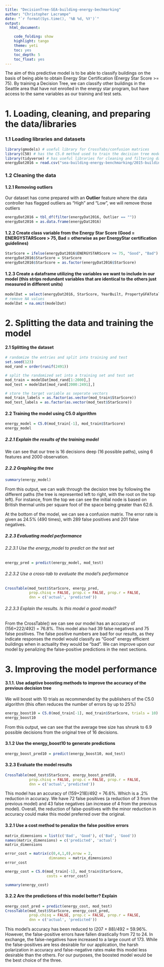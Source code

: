 ```yaml
---
title: "DecisionTree-SEA-building-energy-bechmarking"
author: "Christopher Lacrampe"
date: "`r format(Sys.time(), '%B %d, %Y')`"
output: 
  html_document:

    code_folding: show
    highlight: tango
    theme: yeti
    toc: yes
    toc_depth: 5
    toc_float: yes
---
```


The aim of this predictive model is to be able to classify buildings on the basis of being able to obtain Energy Star Certification (Energy Star Score >= 75). By training a Decision Tree, we can classify other buildings in the Seattle area that have not enrolled in the energy star program, but have access to the same variables as our training and test sets.

# 1. Loading, cleaning, and preparing the data/libraries

### 1.1 Loading libraries and datasets

```r
library(gmodels) # useful library for CrossTabs/confusion matrices
library(C50) # has the C5.0 method used to train the decision tree model
library(tidyverse) # has useful libraries for cleaning and filtering data
energyDat2016 = read.csv("sea-building-energy-benchmarking/2015-building-energy-benchmarking.csv", stringsAsFactors = FALSE)
```

### 1.2 Cleaning the data

#### 1.2.1 Removing outliers
Our dataset has come prepared with an **Outlier** feature where the data controller has flagged outliers as "High" and "Low", we will remove those outliers

```r
energyDat2016 = tbl_df(filter(energyDat2016, Outlier == ""))
energyDat2016 = as.data.frame(energyDat2016)
```

#### 1.2.2 Create class variable from the Energy Star Score (Good = ENERGYSTARScore > 75, Bad = otherwise as per EnergyStar certification guidelines)

```r
StarScore = ifelse(energyDat2016$ENERGYSTARScore >= 75, "Good", "Bad")
energyDat2016$StarScore = StarScore
energyDat2016$StarScore = as.factor(energyDat2016$StarScore)
```

#### 1.2.3 Create a dataframe utilizing the variables we want to include in our model (this strips redundant variables that are identical to the others just measured in different units)

```r
modelDat = select(energyDat2016, StarScore, YearBuilt, PropertyGFATotal, SiteEUIWN.kBtu.sf., Electricity.kBtu., NaturalGas.kBtu., GHGEmissionsIntensity.kgCO2e.ft2.)
# remove NA values
modelDat = na.omit(modelDat)
```

# 2. Splitting the data and training the model

#### 2.1 Splitting the dataset

```r
# randomize the entries and split into training and test
set.seed(123)
mod_rand = order(runif(2491))

# split the randomized set into a training set and test set
mod_train = modelDat[mod_rand[1:2000],]
mod_test = modelDat[mod_rand[2000:2491],]

# store the target variable as seperate vectors
mod_train_labels = as.factor(as.vector(mod_train$StarScore))
mod_test_labels = as.factor(as.vector(mod_test$StarScore))

```

#### 2.2 Training the model using C5.0 algorithm

```r
energy_model = C5.0(mod_train[-1], mod_train$StarScore)
energy_model
```

##### 2.2.1 Explain the results of the training model

We can see that our tree is 16 decisions deep (16 possible paths), using 6 features and 2000 observation.

##### 2.2.2 Graphing the tree

```r
summary(energy_model)
```

From this output, we can walk through the decision tree by following the different paths (the tree is represented left to right, with the root on the top left). For instance, from the top we can see the initial node is based on British thermal units per square foot of the space being greater than 62.6.  

At the bottom of the model, we can see a confusion matrix. The error rate is given as 24.5% (490 times), with 289 false positives and 201 false negatives. 

##### 2.2.3 Evaluating model performance

###### 2.2.3.1 Use the energy_model to predict on the test set

```r
energy_pred = predict(energy_model, mod_test)
```

###### 2.2.3.2 Use a cross-tab to evaluate the model's performance

```r
CrossTable(mod_test$StarScore, energy_pred,
           prop.chisq = FALSE, prop.c = FALSE, prop.r = FALSE,
           dnn = c('actual', 'predicted'))
```

###### 2.2.3.3 Explain the results. Is this model a good model?

From the CrossTable() we can see our model has an accuracy of (156+222/492) = 76.8%. This model also had 39 false negatives and 75 false positives. The false positive numbers are bad for our results, as they indicate responses the model would classify as "Good" energy efficient buildings when in actuality they would be "bad". We can improve upon our model by penalizing the false-positive predictions in the next sections.

# 3. Improving the model performance

#### 3.1.1. Use adaptive boosting methods to improve the accuracy of the previous decision tree
We will boost with 10 trials as recommended by the publishers of the C5.0 algorithm (this often reduces the number of errors by up to 25%)

```r
energy_boost10 = C5.0(mod_train[-1], mod_train$StarScore, trials = 10)
energy_boost10
```

From this output, we can see that the average tree size has shrunk to 6.9 possible decisions from the original tree of 16 decisions.

#### 3.1.2 Use the energy_boost10 to generate predictions

```r
energy_boost_pred10 = predict(energy_boost10, mod_test)
```

#### 3.2.3 Evaluate the model results

```r
CrossTable(mod_test$StarScore, energy_boost_pred10,
           prop.chisq = FALSE, prop.c = FALSE, prop.r = FALSE,
           dnn = c('actual','predicted'))
```

This model has an accuracy of (159+218)/492 = 76.6%. Which is a .2% reduction in accuracy. We have 72 false positives (a reduction of 3 from the previous model) and 43 false negatives (an increase of 4 from the previous model). Overall, the reduction of false-positives with the minor reduction in accuracy could make this model preferred over the original.

#### 3.2.1 Use a cost method to penalize the false positive errors

```r
matrix_dimensions = list(c('Bad', 'Good'), c('Bad', 'Good'))
names(matrix_dimensions) = c('predicted', 'actual')
matrix_dimensions

error_cost = matrix(c(0,4,1,0),nrow = 2,
                    dimnames = matrix_dimensions)
error_cost

energy_cost = C5.0(mod_train[-1], mod_train$StarScore,
                   costs = error_cost)

summary(energy_cost)
```

#### 3.2.2 Are the predictions of this model better? Explain

```r
energy_cost_pred = predict(energy_cost, mod_test)
CrossTable(mod_test$StarScore, energy_cost_pred,
           prop.chisq = FALSE, prop.c = FALSE, prop.r = FALSE,
           dnn = c('actual', 'predicted'))
```

This model's accuracy has been reduced to (207 + 88)/492 = 59.96%. However, the false-positive errors have fallen drastically from 72 to 24. In exchange, the false-negatives have increased to a large count of 173. While the false-positives are less desirable for our application, the harsh polarization in accuracy and false-negative rates make this model less desirable than the others. For our purposes, the boosted model would be the best choice of the three.
